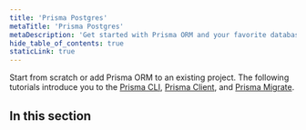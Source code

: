 ```yaml
---
title: 'Prisma Postgres'
metaTitle: 'Prisma Postgres'
metaDescription: 'Get started with Prisma ORM and your favorite database. Learn about data modeling, migrations and querying.'
hide_table_of_contents: true
staticLink: true
---
```


Start from scratch or add Prisma ORM to an existing project. The following tutorials introduce you to the [Prisma CLI](/orm/tools/prisma-cli), [Prisma Client](/orm/prisma-client), and [Prisma Migrate](/orm/prisma-migrate).



## In this section

<Subsections depth="3" />
